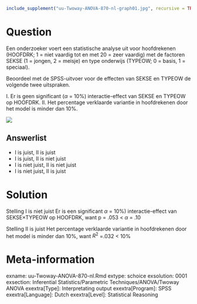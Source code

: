 ```{r, echo = FALSE, results = "hide"}
include_supplement("uu-Twoway-ANOVA-870-nl-graph01.jpg", recursive = TRUE)
```
Question
========
Een onderzoeker voert een statistische analyse uit voor hoofdrekenen (HOOFDRK; 1 = niet vaardig tot en met 20 = zeer vaardig) met de factoren SEKSE (1 = jongen, 2 = meisje) en type onderwijs (TYPEOW; 0 = basis, 1 = speciaal). 

Beoordeel met de SPSS-uitvoer voor de effecten van SEKSE en TYPEOW de volgende twee uitspraken.

I. Er is geen significant ($\alpha$ = 10%) interactie-effect van SEKSE en TYPEOW op HOOFDRK.
II. Het percentage verklaarde variantie in hoofdrekenen door het model is minder dan 10%.

![](uu-Twoway-ANOVA-870-nl-graph01.jpg)

Answerlist
----------
* I is juist, II is juist
* I is juist, II is niet juist
* I is niet juist, II is niet juist
* I is niet juist, II is juist


Solution
========
Stelling I is niet juist
Er is een significant $\alpha$ = 10%) interactie-effect van SEKSE×TYPEOW op
HOOFDRK, want p = .053 < $\alpha$ = .10

Stelling II is juist
Het percentage verklaarde variantie in hoofdrekenen door het model is minder dan 10%, want $R^2$ =.032 < 10%


Meta-information
================
exname: uu-Twoway-ANOVA-870-nl.Rmd
extype: schoice
exsolution: 0001
exsection: Inferential Statistics/Parametric Techniques/ANOVA/Twoway ANOVA
exextra[Type]: Interpretating output
exextra[Program]: SPSS
exextra[Language]: Dutch
exextra[Level]: Statistical Reasoning